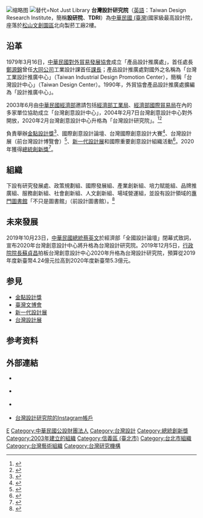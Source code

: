 {{Infobox Non-profit
| Non-profit_name = 台灣設計研究院<br><font size="-1">Taiwan Design Research Institute</font>
| Non-profit_logo = 
| Non-profit_type = 公設財團法人
| founded_date = 1979年成立[[中華民國對外貿易發展協會|中華民國對外貿易發展協會]]產品設計推廣處<br>2003年改制台灣創意設計中心<br>2020年升格台灣設計研究院
| founder = [[中華民國經濟部|中華民國經濟部]]
| location = {{ROC-TW}}[[台北市|台北市]][[信義區_(臺北市)|信義區]][[光復南路|光復南路]]133號北向製菸工廠2樓（[[松山文創園區|松山文創園區]]）
| key_people = 董事長：[[林全能|林全能]]<br/>院長：[[張基義|張基義]]
| area_served = 
| focus = 輔導、推廣臺灣設計產業
| homepage = https://www.tdri.org.tw/
}}
[[File:TDRI空間-32.jpg|缩略图]]
[[File:不只是圖書館內部空間.jpg|替代=Not Just Library]]
'''台灣設計研究院'''（[[英語|英語]]：Taiwan Design Research Institute，簡稱'''設研院'''、'''TDRI'''）為[[中華民國|中華民國 (臺灣)]]國家級最高設計院，座落於[[松山文創園區|松山文創園區]]北向製菸工廠2樓。

==沿革==
1979年3月16日，[[中華民國對外貿易發展協會|中華民國對外貿易發展協會]]成立「產品設計推廣處」，首任處長[[鄭源錦|鄭源錦]]曾任[[大同公司|大同公司]]工業設計課首任[[科室主管|課長]]；產品設計推廣處對國外之名稱為「台灣工業設計推廣中心」（Taiwan Industrial Design Promotion Center），簡稱「台灣設計中心」（Taiwan Design Center）。1990年，外貿協會產品設計推廣處擴編為「設計推廣中心」。

2003年6月由[[中華民國經濟部|中華民國經濟部]]邀請包括[[經濟部工業局|經濟部工業局]]、[[經濟部國際貿易局|經濟部國際貿易局]]在內的多家單位協助成立「台灣創意設計中心」，2004年2月7日台灣創意設計中心對外開放，2020年2月台灣創意設計中心升格為「台灣設計研究院」。<ref>{{cite web |title=「我設計我驕傲」蔡總統宣示2020年成立台灣設計研究院 |url=https://www.tdc.org.tw/24080 |website=台灣創意設計中心 |access-date=2019-11-04 |archive-url=https://web.archive.org/web/20191104044238/https://www.tdc.org.tw/24080 |archive-date=2019-11-04 |dead-url=yes }}</ref><ref>{{cite web |title=推動設計改變產業 台創目標明年4月升格 |url=https://www.tdc.org.tw/23151 |website=台灣創意設計中心 |access-date=2019-11-04 |archive-url=https://web.archive.org/web/20191104042442/https://www.tdc.org.tw/23151 |archive-date=2019-11-04 |dead-url=yes }}</ref>

負責舉辦[[金點設計獎|金點設計獎]]<ref>{{Cite web |url=http://www.goldenpin.org.tw/ |title=金點設計獎 |access-date=2021-08-20 |archive-date=2021-01-23 |archive-url=https://web.archive.org/web/20210123165029/https://www.goldenpin.org.tw/ |dead-url=no }}</ref>、國際創意設計論壇、台灣國際創意設計大賽<ref>{{Cite web |url=http://tidc.boco.com.tw/ |title=台灣國際創意設計大賽 |accessdate=2017-10-25 |archive-date=2016-08-30 |archive-url=https://web.archive.org/web/20160830223533/http://tidc.boco.com.tw/ |dead-url=no }}</ref>、台灣設計展（前台灣設計博覽會）<ref>{{Cite web |url=http://www.designexpo.org.tw/ |title=台灣設計展 |access-date=2021-08-20 |archive-date=2021-02-25 |archive-url=https://web.archive.org/web/20210225063227/https://www.designexpo.org.tw/ |dead-url=no }}</ref>、[[新一代設計展|新一代設計展]]和國際重要創意設計組織活動<ref>{{Cite web |url=https://www.104.com.tw/company/19mqu6ew |title=104人力銀行：財團法人台灣設計研究院 |access-date=2020-02-13 |archive-date=2020-02-13 |archive-url=https://web.archive.org/web/20200213134139/https://www.104.com.tw/company/19mqu6ew |dead-url=no }}</ref>。2020年獲得[[總統創新獎|總統創新獎]]<ref>{{cite web |title=第四屆「總統創新獎」得獎名單 |url=https://www.president.gov.tw/News/25493 |website=中華民國總統府 |date=2020-08-11 |accessdate=2021-04-15 |archive-date=2021-04-15 |archive-url=https://web.archive.org/web/20210415230721/https://www.president.gov.tw/News/25493 |dead-url=no }}</ref>。

==組織==
下設有研究發展處、政策規劃組、國際發展組、產業創新組、培力賦能組、品牌推廣組、服務創新組、社會創新組、人文創新組、場域營運組，並設有設計領域的[[專門圖書館|專門圖書館]]「不只是圖書館」（前設計圖書館）。<ref>{{Cite web |url=https://www.tdri.org.tw/about-tdri/org-chart/ |title=台灣設計研究院 組織架構 |access-date=2021-08-04 |archive-date=2021-02-02 |archive-url=https://web.archive.org/web/20210202111622/https://www.tdri.org.tw/about-tdri/org-chart/ |dead-url=no }}</ref>

==未來發展==
2019年10月23日，[[中華民國總統|中華民國總統]][[蔡英文|蔡英文]]於經濟部「全國設計論壇」閉幕式致詞，宣布2020年台灣創意設計中心將升格為台灣設計研究院。2019年12月5日，[[行政院院長|行政院院長]][[蘇貞昌|蘇貞昌]]拍板台灣創意設計中心2020年升格為台灣設計研究院，預算從2019年度新臺幣4.24億元拉高到2020年度新臺幣5.3億元。

==参見==
*[[金點設計獎|金點設計獎]]
*[[臺灣文博會|臺灣文博會]]
*[[新一代設計展|新一代設計展]]
*[[台灣設計展|台灣設計展]]

==参考资料==
{{reflist}}

==外部連結==
{{commonscat|Taiwan Design Research Institute}}
* {{Official site|https://www.tdri.org.tw/}} {{zh-tw}}
* {{youtube|channel=UCPWU84OAp9HKstpcti_OQ1g}} {{zh-tw}}
* {{facebook page|TWTDRI}} {{zh-tw}}
*[https://instagram.com/tdri_tw 台灣設計研究院的Instagram帳戶] {{zh-tw}}

{{DEFAULTSORT:TDC}}
[[Category:中華民國經濟部|E]]
[[Category:中華民國公設財團法人|Category:中華民國公設財團法人]]
[[Category:台灣設計|Category:台灣設計]]
[[Category:總統創新獎|Category:總統創新獎]]
[[Category:2003年建立的組織|Category:2003年建立的組織]]
[[Category:信義區_(臺北市)|Category:信義區 (臺北市)]]
[[Category:台北市組織|Category:台北市組織]]
[[Category:台灣藝術組織|Category:台灣藝術組織]]
[[Category:台灣研究機構|Category:台灣研究機構]]